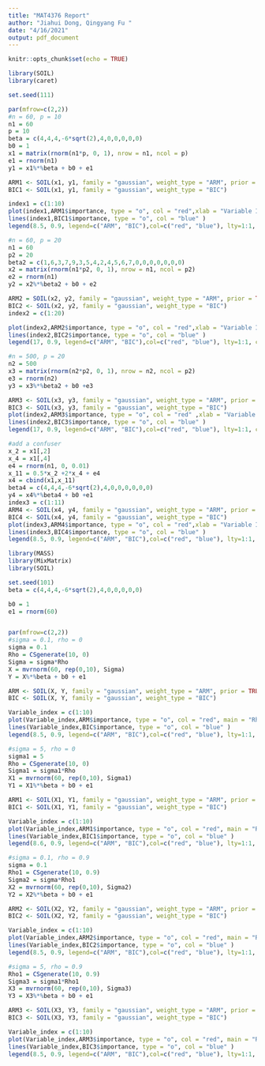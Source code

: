 ```yaml
---
title: "MAT4376 Report"
author: "Jiahui Dong, Qingyang Fu "
date: "4/16/2021"
output: pdf_document
---
```


```r
knitr::opts_chunk$set(echo = TRUE)
```

```r

library(SOIL)
library(caret)

set.seed(111)

par(mfrow=c(2,2))
#n = 60, p = 10
n1 = 60
p = 10
beta = c(4,4,4,-6*sqrt(2),4,0,0,0,0,0)
b0 = 1
x1 = matrix(rnorm(n1*p, 0, 1), nrow = n1, ncol = p)
e1 = rnorm(n1)
y1 = x1%*%beta + b0 + e1

ARM1 <- SOIL(x1, y1, family = "gaussian", weight_type = "ARM", prior = TRUE)
BIC1 <- SOIL(x1, y1, family = "gaussian", weight_type = "BIC")

index1 = c(1:10)
plot(index1,ARM1$importance, type = "o", col = "red",xlab = "Variable Index", ylab = "Importance",main = "n=60  p=10")
lines(index1,BIC1$importance, type = "o", col = "blue" )
legend(8.5, 0.9, legend=c("ARM", "BIC"),col=c("red", "blue"), lty=1:1, cex=0.5)

#n = 60, p = 20
n1 = 60
p2 = 20
beta2 = c(1,6,3,7,9,3,5,4,2,4,5,6,7,0,0,0,0,0,0,0)
x2 = matrix(rnorm(n1*p2, 0, 1), nrow = n1, ncol = p2)
e2 = rnorm(n1)
y2 = x2%*%beta2 + b0 + e2

ARM2 = SOIL(x2, y2, family = "gaussian", weight_type = "ARM", prior = TRUE)
BIC2 <- SOIL(x2, y2, family = "gaussian", weight_type = "BIC")
index2 = c(1:20)

plot(index2,ARM2$importance, type = "o", col = "red",xlab = "Variable Index", ylab = "Importance",main = "n=60  p=20")
lines(index2,BIC2$importance, type = "o", col = "blue" )
legend(17, 0.9, legend=c("ARM", "BIC"),col=c("red", "blue"), lty=1:1, cex=0.5)

#n = 500, p = 20
n2 = 500
x3 = matrix(rnorm(n2*p2, 0, 1), nrow = n2, ncol = p2)
e3 = rnorm(n2)
y3 = x3%*%beta2 + b0 +e3

ARM3 <- SOIL(x3, y3, family = "gaussian", weight_type = "ARM", prior = TRUE)
BIC3 <- SOIL(x3, y3, family = "gaussian", weight_type = "BIC")
plot(index2,ARM3$importance, type = "o", col = "red" ,xlab = "Variable Index", ylab = "Importance",main = "n=500  p=20")
lines(index2,BIC3$importance, type = "o", col = "blue" )
legend(17, 0.9, legend=c("ARM", "BIC"),col=c("red", "blue"), lty=1:1, cex=0.5)

#add a confuser
x_2 = x1[,2]
x_4 = x1[,4]
e4 = rnorm(n1, 0, 0.01)
x_11 = 0.5*x_2 +2*x_4 + e4
x4 = cbind(x1,x_11)
beta4 = c(4,4,4,-6*sqrt(2),4,0,0,0,0,0,0)
y4 = x4%*%beta4 + b0 +e1
index3 = c(1:11)
ARM4 <- SOIL(x4, y4, family = "gaussian", weight_type = "ARM", prior = TRUE)
BIC4 <- SOIL(x4, y4, family = "gaussian", weight_type = "BIC")
plot(index3,ARM4$importance, type = "o", col = "red",xlab = "Variable Index", ylab = "Importance",main = "Confuser X11 added, n=60  p=11")
lines(index3,BIC4$importance, type = "o", col = "blue" )
legend(8.5, 0.9, legend=c("ARM", "BIC"),col=c("red", "blue"), lty=1:1, cex=0.5)
```


```r
library(MASS)
library(MixMatrix)
library(SOIL)

set.seed(101)
beta = c(4,4,4,-6*sqrt(2),4,0,0,0,0,0)

b0 = 1
e1 = rnorm(60)


par(mfrow=c(2,2))
#sigma = 0.1, rho = 0
sigma = 0.1
Rho = CSgenerate(10, 0)
Sigma = sigma*Rho
X = mvrnorm(60, rep(0,10), Sigma)
Y = X%*%beta + b0 + e1

ARM <- SOIL(X, Y, family = "gaussian", weight_type = "ARM", prior = TRUE)
BIC <- SOIL(X, Y, family = "gaussian", weight_type = "BIC")

Variable_index = c(1:10)
plot(Variable_index,ARM$importance, type = "o", col = "red", main = "Rho = 0, Sigma^2 = 0.01", xlab = "Variable Index", ylab = "Importance")
lines(Variable_index,BIC$importance, type = "o", col = "blue" )
legend(8.5, 0.9, legend=c("ARM", "BIC"),col=c("red", "blue"), lty=1:1, cex=0.5)

#sigma = 5, rho = 0
sigma1 = 5
Rho = CSgenerate(10, 0)
Sigma1 = sigma1*Rho
X1 = mvrnorm(60, rep(0,10), Sigma1)
Y1 = X1%*%beta + b0 + e1

ARM1 <- SOIL(X1, Y1, family = "gaussian", weight_type = "ARM", prior = TRUE)
BIC1 <- SOIL(X1, Y1, family = "gaussian", weight_type = "BIC")

Variable_index = c(1:10)
plot(Variable_index,ARM1$importance, type = "o", col = "red", main = "Rho = 0, Sigma^2 = 25", xlab = "Variable Index", ylab = "Importance")
lines(Variable_index,BIC1$importance, type = "o", col = "blue" )
legend(8.6, 0.9, legend=c("ARM", "BIC"),col=c("red", "blue"), lty=1:1, cex=0.5)

#sigma = 0.1, rho = 0.9
sigma = 0.1
Rho1 = CSgenerate(10, 0.9)
Sigma2 = sigma*Rho1
X2 = mvrnorm(60, rep(0,10), Sigma2)
Y2 = X2%*%beta + b0 + e1

ARM2 <- SOIL(X2, Y2, family = "gaussian", weight_type = "ARM", prior = TRUE)
BIC2 <- SOIL(X2, Y2, family = "gaussian", weight_type = "BIC")

Variable_index = c(1:10)
plot(Variable_index,ARM2$importance, type = "o", col = "red", main = "Rho = 0.9, Sigma^2 = 0.01", xlab = "Variable Index", ylab = "Importance")
lines(Variable_index,BIC2$importance, type = "o", col = "blue" )
legend(8.5, 0.9, legend=c("ARM", "BIC"),col=c("red", "blue"), lty=1:1, cex=0.5)

#sigma = 5, rho = 0.9
Rho1 = CSgenerate(10, 0.9)
Sigma3 = sigma1*Rho1
X3 = mvrnorm(60, rep(0,10), Sigma3)
Y3 = X3%*%beta + b0 + e1

ARM3 <- SOIL(X3, Y3, family = "gaussian", weight_type = "ARM", prior = TRUE)
BIC3 <- SOIL(X3, Y3, family = "gaussian", weight_type = "BIC")

Variable_index = c(1:10)
plot(Variable_index,ARM3$importance, type = "o", col = "red", main = "Rho = 0.9, Sigma^2 = 25", xlab = "Variable Index", ylab = "Importance")
lines(Variable_index,BIC3$importance, type = "o", col = "blue" )
legend(8.5, 0.9, legend=c("ARM", "BIC"),col=c("red", "blue"), lty=1:1, cex=0.5)


```




